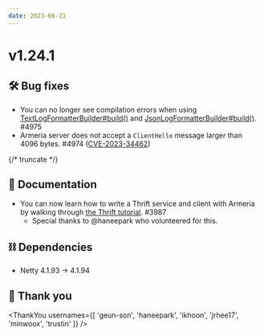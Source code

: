 ```yaml
---
date: 2023-06-21
---
```


# v1.24.1

## 🛠️ Bug fixes

- You can no longer see compilation errors when using [TextLogFormatterBuilder#build()](type) and 
  [JsonLogFormatterBuilder#build()](type). #4975
- Armeria server does not accept a `ClientHello` message larger than 4096 bytes. #4974 ([CVE-2023-34462](https://github.com/netty/netty/security/advisories/GHSA-6mjq-h674-j845))

{/* truncate */}

## 📃 Documentation

- You can now learn how to write a Thrift service and client with Armeria by walking through
  [the Thrift tutorial](/tutorials/thrift/blog). #3987
  - Special thanks to @haneepark who volunteered for this.

## ⛓ Dependencies

- Netty 4.1.93 → 4.1.94

## 🙇 Thank you

<ThankYou usernames={[
  'geun-son',
  'haneepark',
  'ikhoon',
  'jrhee17',
  'minwoox',
  'trustin'
]} />

